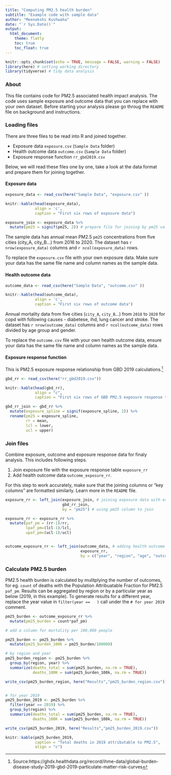 ```yaml
---
title: "Computing PM2.5 health burden"
subtitle: "Example code with sample data"
author: "Meenakshi Kushwaha"
date: "`r Sys.Date()`"
output: 
  html_document:
    theme: flatly
    toc: true
    toc_float: true
---
```


```r
knitr::opts_chunk$set(echo = TRUE, message = FALSE, warning = FALSE)
library(here) # setting working directory
library(tidyverse) # tidy data analysis
```

### About

This file contains code for PM2.5 associated health impact analysis. The code uses sample exposure and outcome data that you can replace with your own dataset. Before starting your analysis please go throug the `README` file on background and instructions.

### Loading files

There are three files to be read into R and joined together.

-   Exposure data `exposure.csv` (`Sample Data` folder)
-   Health outcome data `outcome.csv` (`Sample Data` folder)
-   Exposure response function `rr_gbd2019.csv`

Below, we will read these files one by one, take a look at the data format and prepare them for joining together.

#### Exposure data

```r
exposure_data <- read_csv(here("Sample Data", "exposure.csv" ))

knitr::kable(head(exposure_data), 
             align = 'c', 
             caption = "First six rows of exposure data")

exposure_join <- exposure_data %>% 
  mutate(pm25 = signif(pm25, 2)) # prepare file for joining by pm25 values
```

The sample data has annual mean PM2.5 `pm25` concentrations from five cities (city_A, city_B...) from 2016 to 2020. The dataset has `r nrow(exposure_data)` columns and `r ncol(exposure_data)` rows.

To replace the `exposure.csv` file with your own exposure data. Make sure your data has the same file name and column names as the sample data.

#### Health outcome data

```r
outcome_data <- read_csv(here("Sample Data", "outcome.csv" ))

knitr::kable(head(outcome_data), 
             align = 'c', 
             caption = "First six rows of outcome data")

```

Annual mortality data from five cities (`city_A`, `city_B`...) from `2018` to `2020` for copd with following causes - diabetese, ihd, lung cancer and stroke. The dataset has `r nrow(outcome_data)` columns and `r ncol(outcome_data)` rows divided by age group and gender.

To replace the `outcome.csv` file with your own health outcome data, ensure your data has the same file name and column names as the sample data.

#### Exposure response function

This is PM2.5 exposure response relationship from GBD 2019 calculations.^[Source:https://ghdx.healthdata.org/record/ihme-data/global-burden-disease-study-2019-gbd-2019-particulate-matter-risk-curves] 


```r
gbd_rr <- read_csv(here("rr_gbd2019.csv"))

knitr::kable(head(gbd_rr),
             align = "c",
             caption = "First six rows of GBD PM2.5 exposure response table")

gbd_rr_join <- gbd_rr %>% 
  mutate(exposure_spline = signif(exposure_spline, 2)) %>% 
  rename(pm25 = exposure_spline, 
         rr = mean,
         lcl = lower, 
         ucl = upper)

```

### Join files

Combine exposure, outcome and exposure response data for finaly analysis. This includes following steps.

1.  Join exposure file with the exposure response table `exposure_rr`
2.  Add health outcome data `outcome_exposure_rr`.

For this step to work accurately, make sure that the joining columns or "key columns" are formatted similarly. Learn more in the `README` file.

```r
exposure_rr <- left_join(exposure_join, # joining exposure data with exposure response table
                         gbd_rr_join, 
                         by = "pm25") # using pm25 column to join

exposure_rr <- exposure_rr %>% 
  mutate(paf_pm = (rr-1)/rr,
         lpaf_pm=(lcl-1)/lcl,
         upaf_pm=(ucl-1)/ucl)


outcome_exposure_rr <- left_join(outcome_data, # adding health outcome data
                                 exposure_rr, 
                                 by = c("year", "region", "age", "outcome")) 

```

### Calculate PM2.5 burden 

PM2.5 health burden is calculated by mulitplying the number of outcomes, for eg. `count` of deaths with the Population Attribuatable Fraction for PM2.5 `paf_pm`. Results can be aggregated by region or  by a particular year as below (2019, in this example). To generate results for a different year, replace the year value in `filter(year ==   )` call under the `# for year 2019` comment. 

```r

pm25_burden <- outcome_exposure_rr %>% 
  mutate(pm25_burden = count*paf_pm)

# add a column for mortality per 100,000 people

pm25_burden <- pm25_burden %>% 
  mutate(pm25_burden_100k = pm25_burden/100000)

# by region and year
pm25_burden_region <- pm25_burden %>% 
  group_by(region, year) %>% 
  summarize(deaths_total = sum(pm25_burden, na.rm = TRUE), 
            deaths_100K = sum(pm25_burden_100k, na.rm = TRUE))

write_csv(pm25_burden_region, here("Results","pm25_burden_region.csv"))


# for year 2019
pm25_burden_2019 <- pm25_burden %>% 
  filter(year == 2019) %>% 
  group_by(region) %>%  
  summarize(deaths_total = sum(pm25_burden, na.rm = TRUE),
            deaths_100K = sum(pm25_burden_100k, na.rm = TRUE))

write_csv(pm25_burden_2019, here("Results","pm25_burden_2019.csv"))

knitr::kable(pm25_burden_2019,
             caption = "Total deaths in 2019 attributable to PM2.5", 
             align = "c")

```

